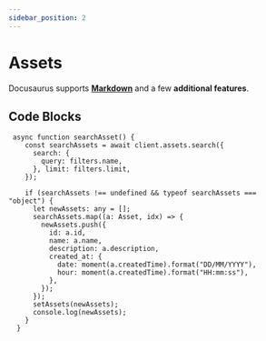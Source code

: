 ```yaml
---
sidebar_position: 2
---
```


# Assets

Docusaurus supports **[Markdown](https://daringfireball.net/projects/markdown/syntax)** and a few **additional features**.

## Code Blocks



```tsx title="src/components/assets.tsx"
 async function searchAsset() {
    const searchAssets = await client.assets.search({
      search: {
        query: filters.name,
      }, limit: filters.limit,
    });

    if (searchAssets !== undefined && typeof searchAssets === "object") {
      let newAssets: any = [];
      searchAssets.map((a: Asset, idx) => {
        newAssets.push({
          id: a.id,
          name: a.name,
          description: a.description,
          created_at: {
            date: moment(a.createdTime).format("DD/MM/YYYY"),
            hour: moment(a.createdTime).format("HH:mm:ss"),
          },
        });
      });
      setAssets(newAssets);
      console.log(newAssets);
    }
  }
```

